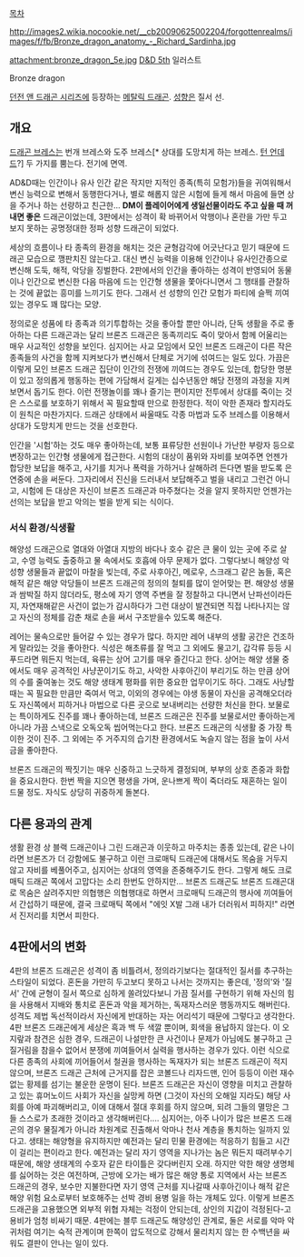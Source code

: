 [[목차]]

http://images2.wikia.nocookie.net/__cb20090625002204/forgottenrealms/images/f/fb/Bronze_dragon_anatomy_-_Richard_Sardinha.jpg

attachment:bronze_dragon_5e.jpg
[[D&D 5th]] 일러스트

Bronze dragon

[[던전 앤 드래곤 시리즈]]에 등장하는 [[메탈릭 드래곤]]. [[성향]]은 질서 선.

== 개요 ==
[[드래곤 브레스]]는 번개 브레스와 도주 브레스[* 상대를 도망치게 하는 브레스. [[턴 언데드]]?] 두 가지를 뿜는다. 전기에 면역.

AD&D때는 인간이나 유사 인간 같은 작지만 지적인 종족(특히 모험가)들을 귀여워해서 변신 능력으로 변해서 동행한다거나, 별로 해롭지 않은 시험에 들게 해서 마음에 들면 상을 주거나 하는 선량하고 친근한... '''DM이 플레이어에게 생일선물이라도 주고 싶을 때 꺼내면 좋은''' 드래곤이었는데, 3판에서는 성격이 확 바뀌어서 악행이나 혼란을 가만 두고 보지 못하는 공명정대한 정파 성향 드래곤이 되었다.

세상의 흐름이나 타 종족의 환경을 해치는 것은 균형감각에 어긋난다고 믿기 때문에 드래곤 모습으로 깽판치진 않는다고. 대신 변신 능력을 이용해 인간이나 유사인간종으로 변신해 도둑, 해적, 악당을 징벌한다. 2판에서의 인간을 좋아하는 성격이 반영되어 동물이나 인간으로 변신한 다음 마음에 드는 인간형 생물을 쫓아다니면서 그 행태를 관찰하는 것에 끝없는 흥미를 느끼기도 한다. 그래서 선 성향의 인간 모험가 파티에 슬쩍 끼여있는 경우도 꽤 많다는 모양.

정의로운 성품에 타 종족과 의기투합하는 것을 좋아할 뿐만 아니라, 단독 생활을 주로 좋아하는 다른 드래곤과는 달리 브론즈 드래곤은 동족끼리도 죽이 맞아서 함께 어울리는 매우 사교적인 성향을 보인다. 심지어는 사교 모임에서 모인 브론즈 드래곤이 다른 작은 종족들의 사건을 함께 지켜보다가 변신해서 단체로 거기에 섞여드는 일도 있다. 가끔은 이렇게 모인 브론즈 드래곤 집단이 인간의 전쟁에 끼여드는 경우도 있는데, 합당한 명분이 있고 정의롭게 행동하는 편에 가담해서 길게는 십수년동안 해당 전쟁의 과정을 지켜보면서 돕기도 한다. 이런 전쟁놀이를 꽤나 즐기는 편이지만 전투에서 상대를 죽이는 것은 스스로를 보호하기 위해서 꼭 필요할때 만으로 한정한다. 적이 악한 존재라 할지라도 이 원칙은 마찬가지다. 드래곤 상태에서 싸울때도 각종 마법과 도주 브레스를 이용해서 상대가 도망치게 만드는 것을 선호한다.

인간을 '시험'하는 것도 매우 좋아하는데, 보통 표류당한 선원이나 가난한 부랑자 등으로 변장하고는 인간형 생물에게 접근한다. 시험의 대상이 품위와 자비를 보여주면 언젠가 합당한 보답을 해주고, 사기를 치거나 폭력을 가하거나 살해하려 든다면 벌을 받도록 은연중에 손을 써둔다. 그자리에서 진신을 드러내서 보답해주고 벌을 내리고 그런건 아니고, 시험에 든 대상은 자신이 브론즈 드래곤과 마주쳤다는 것을 알지 못하지만 언젠가는 선의는 보답을 받고 악의는 벌을 받게 되는 식이다.

=== 서식 환경/식생활 ===
해양성 드래곤으로 열대와 아열대 지방의 바다나 호수 같은 큰 물이 있는 곳에 주로 살고, 수영 능력도 출중하고 물 속에서도 호흡에 아무 문제가 없다. 그렇다보니 해양성 악 성향 생물들과 끝없이 마찰을 빚는데, 주로 사후아긴, 메로우, 스크래그 같은 놈들, 혹은 해적 같은 해양 악당들이 브론즈 드래곤의 정의의 철퇴를 많이 얻어맞는 편. 해양성 생물과 쌈박질 하지 않더라도, 평소에 자기 영역 주변을 잘 정찰하고 다니면서 난파선이라든지, 자연재해같은 사건이 없는가 감시하다가 그런 대상이 발견되면 직접 나타나지는 않고 자신의 정체를 감춘 채로 손을 써서 구조받을수 있도록 해준다.

레어는 물속으로만 들어갈 수 있는 경우가 많다. 하지만 레어 내부의 생활 공간은 건조하게 말라있는 것을 좋아한다.
식성은 해초류를 잘 먹고 그 외에도 물고기, 갑각류 등등 시푸드라면 뭐든지 먹는데, 육류는 상어 고기를 매우 즐긴다고 한다. 상어는 해양 생물 중에서도 매우 공격적인 사냥꾼이기도 하고, 사악한 사후아긴이 부리기도 하는 만큼 상어의 수를 줄여놓는 것도 해양 생태계 평화를 위한 중요한 업무이기도 하다. 그래도 사냥할때는 꼭 필요한 만큼만 죽여서 먹고, 이외의 경우에는 야생 동물이 자신을 공격해오더라도 자신쪽에서 피하거나 마법으로 다른 곳으로 보내버리는 선량한 처신을 한다. 보물로는 특이하게도 진주를 꽤나 좋아하는데, 브론즈 드래곤은 진주를 보물로서만 좋아하는게 아니라 가끔 스낵으로 오독오독 씹어먹는다고 한다. 브론즈 드래곤의 식생활 중 가장 특이한 것이 진주. 그 외에는 주 거주지의 습기찬 환경에서도 녹슬지 않는 점을 높이 사서 금을 좋아한다.

브론즈 드래곤의 짝짓기는 매우 신중하고 느긋하게 결정되며, 부부의 상호 존중과 화합을 중요시한다. 한번 짝을 지으면 평생을 가며, 운나쁘게 짝이 죽더라도 재혼하는 일이 드물 정도. 자식도 상당히 귀중하게 돌본다.

== 다른 용과의 관계 ==
생활 환경 상 블랙 드래곤이나 그린 드래곤과 이웃하고 마주치는 종종 있는데, 같은 나이라면 브론즈가 더 강함에도 불구하고 이런 크로매틱 드래곤에 대해서도 목숨을 거두지 않고 자비를 베풀어주고, 심지어는 상대의 영역을 존중해주기도 한다. 그렇게 해도 크로매틱 드래곤 쪽에서 고맙다는 소리 한번도 안하지만... 브론즈 드래곤도 브론즈 드래곤대로 목숨은 살려주지만 의협행은 의협행대로 하면서 크로매틱 드래곤의 행사에 끼여들어서 간섭하기 때문에, 결국 크로매틱 쪽에서 "에잇 X발 그래 내가 더러워서 피하지!" 라면서 진저리를 치면서 피한다.

== 4판에서의 변화 ==
4판의 브론즈 드래곤은 성격이 좀 비틀려서, 정의라기보다는 절대적인 질서를 추구하는 스타일이 되었다. 혼돈을 가만히 두고보디 못하고 나서는 것까지는 좋은데, '정의'와 '질서' 간에 균형이 질서 쪽으로 심하게 쏠려있다보니 가끔 질서를 구현하기 위해 자신의 힘을 사용해서 지배와 통치로 혼돈과 악을 제거하는, 독재자스러운 행동까지도 해버린다. 성격도 제법 독선적이라서 자신에게 반대하는 자는 어리석기 때문에 그렇다고 생각한다. 4판 브론즈 드래곤에게 세상은 흑과 백 두 색깔 뿐이며, 회색을 용납하지 않는다. 이 오지랖과 참견은 심한 경우, 드래곤이 나설만한 큰 사건이나 문제가 아님에도 불구하고 근질거림을 참을수 없어서 분쟁에 끼여들어서 실력을 행사하는 경우가 있다. 이런 식으로 다른 종족의 사회에 끼어들어서 철권을 행사하는 독재자가 되는 브론즈 드래곤이 적지 않으며, 브론즈 드래곤 근처에 근거지를 잡은 코볼드나 리자드맨, 인어 등등이 이런 재수없는 황제를 섬기는 불운한 운명이 된다. 브론즈 드래곤은 자신이 영향을 미치고 관찰하고 있는 휴머노이드 사회가 자신을 실망케 하면 (그것이 자신의 오해일 지라도) 해당 사회를 아예 파괴해버리고, 이에 대해서 절대 후회를 하지 않으며, 되려 그들의 멸망은 그들 스스로가 초래한 것이라고 생각해버린다.... 심지어는, 아주 나이가 많은 브론즈 드래곤의 경우 물질계가 아니라 차원계로 진출해서 악마나 천사 계층을 통치하는 일까지 있다고.
생태는 해양형을 유지하지만 예전과는 달리 민물 환경에는 적응하기 힘들고 시간이 걸리는 편이라고 한다. 예전과는 달리 자기 영역을 지나가는 놈은 뭐든지 때려부수기 때문에, 해양 생태계의 수호자 같은 타이틀은 갖다버린지 오래. 하지만 악한 해양 생명체를 싫어하는 것은 여전하며, 근방에 오가는 배가 많은 해양 통로 지역에서 사는 브론즈 드래곤의 경우, 보수만 지불한다면 자기 영역 근처를 지나갈때 사후아긴이나 해적 같은 해양 위험 요소로부터 보호해주는 선박 경비 용병 일을 하는 개체도 있다. 이렇게 브론즈 드래곤을 고용했으면 외부적 위협 자체는 걱정이 안되는데, 상인의 지갑이 걱정된다-고용비가 엄청 비싸기 때문. 4판에는 블루 드래곤도 해양성인 관계로, 둘은 서로를 악마 악귀처럼 여기는 숙적 관계이며 한쪽이 압도적으로 강해서 물리치지 않는 한 수백년을 싸워도 결판이 안나는 일이 있다.
